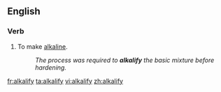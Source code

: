 ==English==

===Verb===
{{en-verb|alkalifies|alkalifying|alkalified|alkalified}}

# To make [[alkaline]].
#: ''The process was required to '''alkalify''' the basic mixture before hardening.''

[[fr:alkalify]]
[[ta:alkalify]]
[[vi:alkalify]]
[[zh:alkalify]]
